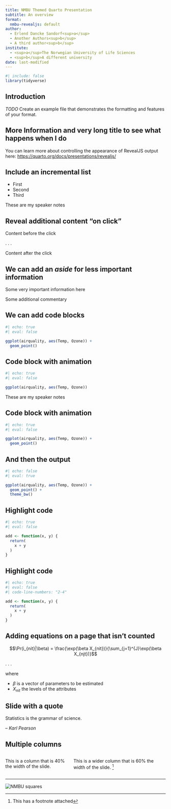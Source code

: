 ```yaml
---
title: NMBU Themed Quarto Presentation
subtitle: An overview
format:
  nmbu-revealjs: default
author: 
  - Erlend Dancke Sandorf<sup>a</sup>
  - Another Authors<sup>b</sup>
  - A third author<sup>b</sup>
institute:
  - <sup>a</sup>The Norwegian University of Life Sciences
  - <sup>b</sup>A different university
date: last-modified
---
```


```r
#| include: false
library(tidyverse)

```

## Introduction

*TODO* Create an example file that demonstrates the formatting and features of your format.

## More Information and very long title to see what happens when I do

You can learn more about controlling the appearance of RevealJS output here: <https://quarto.org/docs/presentations/revealjs/>

## Include an incremental list

::: incremental
-   First
-   Second
-   Third
:::

::: notes
These are my speaker notes
:::

## Reveal additional content "on click"

Content before the click

. . .

Content after the click

## We can add an *aside* for less important information

Some very important information here

::: aside
Some additional commentary
:::

## We can add code blocks

```r
#| echo: true
#| eval: false

ggplot(airquality, aes(Temp, Ozone)) +
  geom_point()
```

## Code block with animation {auto-animate="true"}

```r
#| echo: true
#| eval: false

ggplot(airquality, aes(Temp, Ozone))
```

::: notes
These are my speaker notes
:::

## Code block with animation {auto-animate="true"}

```r
#| echo: true
#| eval: false

ggplot(airquality, aes(Temp, Ozone)) + 
  geom_point()
```

## And then the output

```r
#| echo: false
#| eval: true

ggplot(airquality, aes(Temp, Ozone)) + 
  geom_point() + 
  theme_bw()
```

## Highlight code

```r
#| echo: true
#| eval: false

add <- function(x, y) {
  return(
    x + y
  )
}
```

## Highlight code

```r
#| echo: true
#| eval: false
#| code-line-numbers: "2-4"

add <- function(x, y) {
  return(
    x + y
  )
}
```

## Adding equations on a page that isn't counted {visibility="uncounted"}

$$\Pr(i_{nit}|\beta) = \frac{\exp(\beta X_{nit})}{\sum_{j=1}^{J}\exp(\beta X_{njt})}$$

. . .

where

-   $\beta$ is a vector of parameters to be estimated
-   $X_{nit}$ the levels of the attributes

## Slide with a quote

<div class = "blockquote">
  Statistics is the grammar of science.
    <p class = "right"> -- <cite>Karl Pearson</cite></p>
</div>


## Multiple columns {transition="fade" transition-speed="fast"}

::: columns
::: {.column width="40%"}
This is a column that is 40% the width of the slide.
:::

::: {.column width="60%"}
This is a wider column that is 60% the width of the slide. [^1]
:::
:::

[^1]: This has a footnote attached

------------------------------------------------------------------------


<div class="final-img">
  <img src="_extensions/nmbu/gfx/final-slide.png" alt="NMBU squares">
</div>
